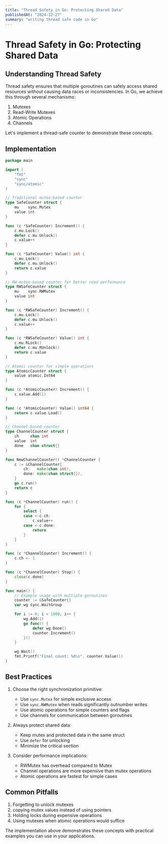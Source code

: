 ```yaml
---
title: "Thread Safety in Go: Protecting Shared Data"
publishedAt: "2024-12-27"
summary: "writing thread safe code in Go"
---
```


# Thread Safety in Go: Protecting Shared Data

## Understanding Thread Safety

Thread safety ensures that multiple goroutines can safely access shared resources without causing data races or inconsistencies. In Go, we achieve this through several mechanisms:

1. Mutexes
2. Read-Write Mutexes
3. Atomic Operations
4. Channels

Let's implement a thread-safe counter to demonstrate these concepts.

## Implementation

```go
package main

import (
    "fmt"
    "sync"
    "sync/atomic"
)

// Traditional mutex-based counter
type SafeCounter struct {
    mu    sync.Mutex
    value int
}

func (c *SafeCounter) Increment() {
    c.mu.Lock()
    defer c.mu.Unlock()
    c.value++
}

func (c *SafeCounter) Value() int {
    c.mu.Lock()
    defer c.mu.Unlock()
    return c.value
}

// RW mutex-based counter for better read performance
type RWSafeCounter struct {
    mu    sync.RWMutex
    value int
}

func (c *RWSafeCounter) Increment() {
    c.mu.Lock()
    defer c.mu.Unlock()
    c.value++
}

func (c *RWSafeCounter) Value() int {
    c.mu.RLock()
    defer c.mu.RUnlock()
    return c.value
}

// Atomic counter for simple operations
type AtomicCounter struct {
    value atomic.Int64
}

func (c *AtomicCounter) Increment() {
    c.value.Add(1)
}

func (c *AtomicCounter) Value() int64 {
    return c.value.Load()
}

// Channel-based counter
type ChannelCounter struct {
    ch     chan int
    value  int
    done   chan struct{}
}

func NewChannelCounter() *ChannelCounter {
    c := &ChannelCounter{
        ch:   make(chan int),
        done: make(chan struct{}),
    }
    go c.run()
    return c
}

func (c *ChannelCounter) run() {
    for {
        select {
        case <-c.ch:
            c.value++
        case <-c.done:
            return
        }
    }
}

func (c *ChannelCounter) Increment() {
    c.ch <- 1
}

func (c *ChannelCounter) Stop() {
    close(c.done)
}

func main() {
    // Example usage with multiple goroutines
    counter := &SafeCounter{}
    var wg sync.WaitGroup

    for i := 0; i < 1000; i++ {
        wg.Add(1)
        go func() {
            defer wg.Done()
            counter.Increment()
        }()
    }

    wg.Wait()
    fmt.Printf("Final count: %d\n", counter.Value())
}
```

## Best Practices

1. Choose the right synchronization primitive:
   - Use `sync.Mutex` for simple exclusive access
   - Use `sync.RWMutex` when reads significantly outnumber writes
   - Use atomic operations for simple counters and flags
   - Use channels for communication between goroutines

2. Always protect shared data:
   - Keep mutex and protected data in the same struct
   - Use `defer` for unlocking
   - Minimize the critical section

3. Consider performance implications:
   - RWMutex has overhead compared to Mutex
   - Channel operations are more expensive than mutex operations
   - Atomic operations are fastest for simple cases

## Common Pitfalls

1. Forgetting to unlock mutexes
2. copying mutex values instead of using pointers
3. Holding locks during expensive operations
4. Using mutexes when atomic operations would suffice

The implementation above demonstrates these concepts with practical examples you can use in your applications.